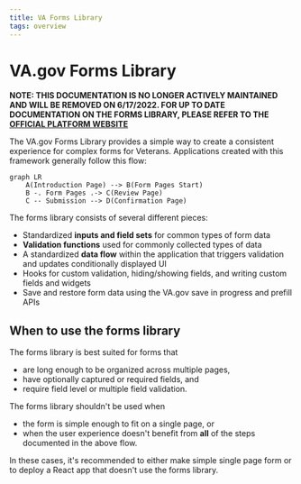 ```yaml
---
title: VA Forms Library
tags: overview
---
```


# VA.gov Forms Library

**NOTE: THIS DOCUMENTATION IS NO LONGER ACTIVELY MAINTAINED AND WILL BE REMOVED ON 6/17/2022. FOR UP TO DATE DOCUMENTATION ON THE FORMS LIBRARY, PLEASE REFER TO THE [OFFICIAL PLATFORM WEBSITE](https://depo-platform-documentation.scrollhelp.site/developer-docs/VA-Forms-Library-Overview.2085355587.html)**

The VA.gov Forms Library provides a simple way to create a consistent experience for complex forms for Veterans. Applications created with this framework generally follow this flow:

```mermaid
graph LR
    A(Introduction Page) --> B(Form Pages Start)
    B -. Form Pages .-> C(Review Page)
    C -- Submission --> D(Confirmation Page)
```

The forms library consists of several different pieces:

- Standardized **inputs and field sets** for common types of form data
- **Validation functions** used for commonly collected types of data
- A standardized **data flow** within the application that triggers validation and updates conditionally displayed UI
- Hooks for custom validation, hiding/showing fields, and writing custom fields and widgets
- Save and restore form data using the VA.gov save in progress and prefill APIs

## When to use the forms library

The forms library is best suited for forms that

- are long enough to be organized across multiple pages,
- have optionally captured or required fields, and
- require field level or multiple field validation.

The forms library shouldn't be used when

- the form is simple enough to fit on a single page, or
- when the user experience doesn't benefit from **all** of the steps documented in the above flow.

In these cases, it's recommended to either make simple single page form or to deploy a React app that doesn't use the forms library.
